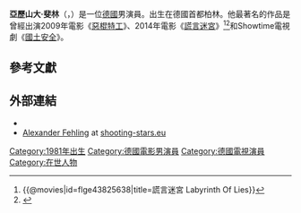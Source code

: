 {{noteTA
|T=zh-cn:亚历山大·费林; zh-tw:亞歷山大·菲林; zh-hk:亞歷山大·斐林;
|G1=Show
|G2=Movie
|G3=TV
|1=zh-cn:费林; zh-tw:菲林; zh-hk:斐林;
}}
{{藝人
| type        = 男演員
| name        = 亞歷山大·菲林
| foreignname = Alexander Fehling
| image       = Alexander Fehling (Berlin Film Festival 2011) 2.jpg
| caption     = 菲林於2011年
| birthname   =
| birth_date  = {{Birth date and age|1981|3|29|mf=y}}
| birth_place = {{DEU}}[[柏林|柏林]]
| othernames  =
| occupation  = 演員
| yearsactive = 2007年至今
| spouse      =
| website     =
}}
'''亞歷山大·斐林'''（{{lang-en|'''Alexander Fehling'''}}，{{bd|1981年|3月29日}}）是一位[[德國|德國]]男演員。出生在德國首都柏林。他最著名的作品是曾經出演2009年電影《[[惡棍特工|惡棍特工]]》、2014年電影《[[謊言迷宮|謊言迷宮]]》<ref>{{@movies|id=flge43825638|title=謊言迷宮 Labyrinth Of Lies}}<!-- 2015-10-20 accessdate --></ref><ref name="TIFF">{{cite web |url=http://www.indiewire.com/article/toronto-international-film-festival-reveals-7-big-new-lineups-20140812 |title=TIFF Adds 'Clouds of Sils Maria' and 'Two Days, One Night,' Reveals 5 More Lineups |accessdate=28 August 2014 |work=Indiewire |archive-date=2015-12-28 |archive-url=https://web.archive.org/web/20151228230753/http://www.indiewire.com/article/toronto-international-film-festival-reveals-7-big-new-lineups-20140812 |dead-url=no }}</ref>和Showtime電視劇《[[國土安全|國土安全]]》。

== 參考文獻 ==
{{Reflist|30em}}

==外部連結==
{{Commonscat|Alexander Fehling|亞歷山大·斐林}}
* {{IMDb name|2356421}}
* [http://www.shooting-stars.eu/en/shooting/18941/Alexander-Fehling.htm Alexander Fehling] {{Wayback|url=http://www.shooting-stars.eu/en/shooting/18941/Alexander-Fehling.htm |date=20120207100924 }} at [http://www.shooting-stars.eu/en/index.php shooting-stars.eu] {{Wayback|url=http://www.shooting-stars.eu/en/index.php |date=20170921221519 }}

{{DEFAULTSORT: Fehling, Alexander}}
[[Category:1981年出生|Category:1981年出生]]
[[Category:德國電影男演員|Category:德國電影男演員]]
[[Category:德國電視演員|Category:德國電視演員]]
[[Category:在世人物|Category:在世人物]]